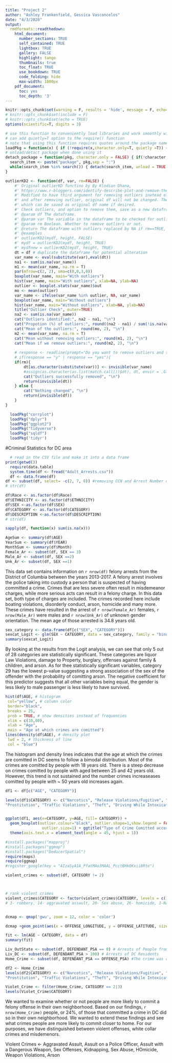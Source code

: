 ```yaml
---
title: "Project 2"
author: "Ashley Frankenfield, Gessica Vasconcelos"
date: "4/3/2020"
output: 
  rmdformats::readthedown:
    html_document:
      number_sections: TRUE
      self_contained: TRUE
      lightbox: TRUE
      gallery: FALSE
      highlight: tango 
      thumbnails: true
      toc_float: TRUE
      use_bookdown: TRUE
      code_folding: hide 
      max-width: 1800px
    pdf_document:
      toc: yes
      toc_depth: '3'
---
```

```r
knitr::opts_chunk$set(warning = F, results = 'hide', message = F, echo=F)
# knitr::opts_chunk$set(include = F)
# knitr::opts_chunk$set(echo = TRUE)
options(scientific=T, digits = 3) 
```

```r
# use this function to conveniently load libraries and work smoothly with knitting
# can add quietly=T option to the require() function
# note that using this function requires quotes around the package name, as you would when installing packages.
loadPkg = function(x) { if (!require(x,character.only=T, quietly =T)) { install.packages(x,dep=T,repos="http://cran.us.r-project.org"); if(!require(x,character.only=T)) stop("Package not found") } }
# unload/detact package when done using it 
detach_package = function(pkg, character.only = FALSE) { if(!character.only) { pkg <- deparse(substitute(pkg)) } 
  search_item <- paste("package", pkg,sep = ":") 
  while(search_item %in% search()) { detach(search_item, unload = TRUE, character.only = TRUE) } 
}
```

```r
outlierKD2 <- function(df, var, rm=FALSE) { 
    #' Original outlierKD functino by By Klodian Dhana,
    #' https://www.r-bloggers.com/identify-describe-plot-and-remove-the-outliers-from-the-dataset/
    #' Modified to have third argument for removing outliers inwtead of interactive prompt, 
    #' and after removing outlier, original df will not be changed. The function returns the new df, 
    #' which can be saved as original df name if desired.
    #' Check outliers, and option to remove them, save as a new dataframe. 
    #' @param df The dataframe.
    #' @param var The variable in the dataframe to be checked for outliers
    #' @param rm Boolean. Whether to remove outliers or not.
    #' @return The dataframe with outliers replaced by NA if rm==TRUE, or df if nothing changed
    #' @examples
    #' outlierKD2(mydf, height, FALSE)
    #' mydf = outlierKD2(mydf, height, TRUE)
    #' mydfnew = outlierKD2(mydf, height, TRUE)
    dt = df # duplicate the dataframe for potential alteration
    var_name <- eval(substitute(var),eval(dt))
    na1 <- sum(is.na(var_name))
    m1 <- mean(var_name, na.rm = T)
    par(mfrow=c(2, 2), oma=c(0,0,3,0))
    boxplot(var_name, main="With outliers")
    hist(var_name, main="With outliers", xlab=NA, ylab=NA)
    outlier <- boxplot.stats(var_name)$out
    mo <- mean(outlier)
    var_name <- ifelse(var_name %in% outlier, NA, var_name)
    boxplot(var_name, main="Without outliers")
    hist(var_name, main="Without outliers", xlab=NA, ylab=NA)
    title("Outlier Check", outer=TRUE)
    na2 <- sum(is.na(var_name))
    cat("Outliers identified:", na2 - na1, "\n")
    cat("Propotion (%) of outliers:", round((na2 - na1) / sum(!is.na(var_name))*100, 1), "\n")
    cat("Mean of the outliers:", round(mo, 2), "\n")
    m2 <- mean(var_name, na.rm = T)
    cat("Mean without removing outliers:", round(m1, 2), "\n")
    cat("Mean if we remove outliers:", round(m2, 2), "\n")
    
    # response <- readline(prompt="Do you want to remove outliers and to replace with NA? [yes/no]: ")
    # if(response == "y" | response == "yes"){
    if(rm){
        dt[as.character(substitute(var))] <- invisible(var_name)
        #assign(as.character(as.list(match.call())$dt), dt, envir = .GlobalEnv)
        cat("Outliers successfully removed", "\n")
        return(invisible(dt))
    } else {
        cat("Nothing changed", "\n")
        return(invisible(df))
    }
}
```

```r
  loadPkg("corrplot")
  loadPkg("dplyr")
  loadPkg("ggplot2")
  loadPkg("tidyverse")
  loadPkg("sqldf")
  loadPkg('tidyr')
```

#Criminal Statistics for DC area
``` r
  # read in the CSV file and make it into a data frame
print(getwd())
  require(data.table)
  system.time(df <- fread("Adult_Arrests.csv"))
  df <- data.frame(df)
df <- subset(df, select= -c(2, 7, 8)) #removing CCN and Arrest Number due to them being fictious 
# str(df)
```

```r
df$Race <- as.factor(df$Race)
df$ETHNICITY <- as.factor(df$ETHNICITY)
df$SEX <-as.factor(df$SEX)
df$CATEGORY <- as.factor(df$CATEGORY)
df$DESCRIPTION <-as.factor(df$DESCRIPTION)
# str(df)
```

```r
sapply(df, function(x) sum(is.na(x)))
```

```r
AgeSum <- summary(df$AGE)
YearSum <- summary(df$YEAR)
MonthSum <- summary(df$Month)
Female_Ar <- subset(df, SEX == 3)
Male_Ar <- subset(df, SEX ==2)
Unk_Ar <- subset(df, SEX ==1)
```  

This data set contains information on `r nrow(df)` felony arrests from the District of Columbia between the years 2013-2017. A felony arrest involves the police taking into custody a person that is suspected of having committed a crime. Crimes that are less severe often result in misdemeanor charges, while more serious acts can result in a felony charge. In this data set, both type of charges are included. The crimes recorded here include boating violations, disorderly conduct, arson, homicide and many more. These crimes have resulted in the arrest of `r nrow(Female_Ar)` females, `r nrow(Male_Ar)` were males and `r nrow(Unk_Ar)` of unknown gender orientation. The mean age of those arrested is 34.8 years old. 

```r

sex_category <- data.frame(df[c("SEX", "CATEGORY")])
sexcat_Logit <- glm(SEX ~ CATEGORY, data = sex_category, family = "binomial")
summary(sexcat_Logit)
```

By looking at the results from the Logit analysis, we can see that only 5 out of 28 categories are statistically significant. These categories are liquor Law Violations, damage to Property, burglary, offenses against family & children, and arson. As for thee statistically significant variables, category 29 has the lowest p-value suggesting a strong association of the sex of the offender with the probability of comitting arson. The negative coefficient for this predictor suggests that all other variables being equal, the gender is less likely to male passenger is less likely to have survived.



```r
hist(df$AGE, # histogram
 col="yellow", # column color
 border="black",
 breaks = 25,
 prob = TRUE, # show densities instead of frequencies
 xlim = c(10,80),
 xlab = "Age",
 main = "Age at which crimes are comitted")
lines(density(df$AGE), # density plot
 lwd = 2, # thickness of line
 col = "blue")
```

The histogram and density lines indicates that the age at which the crimes are comitted in DC seems to follow a bimodal distribution. Most of the crimes are comitted by people with 18 years old. There is a steep decrease on crimes comitted by people with aged between 25 and 42 years old. However, this trend is not sustained and the number crimes increaseases comitted by people with ~ 50 years old increases again. 

```r

df1 <- df[c("AGE", "CATEGORY")]

levels(df1$CATEGORY) <- c("Narcotics", "Release Violations/Fugitive", "Robbery", 
"Prostitution", "Traffic Violations", "Theft", "Driving While Intoxicated", "Property Crimes", "Disorderly Conduct", "Simple Assault", "Other Crimes","Liquor Law Violations", "Damage to Property", "Aggravated Assault", "Assault on a Police Officer", "Assault with a Dangerous Weapon", "Burglary", "Offenses Against Family & Children", "Vending Violations", "Sex Abuse", "Kidnapping", "Sex Offenses", "Fraud and Financial Crimes", "Weapon Violations", "Theft from Auto", "Homicide", "Motor Vehicle Theft","Gambling","Arson")


ggplot(df1, aes(x=CATEGORY, y=AGE, fill= CATEGORY)) + 
  geom_boxplot(outlier.colour="black", outlier.shape=1,show.legend = FALSE,
                outlier.size=1) + ggtitle("Type of Crime Comitted according to age") +
  theme(axis.text.x = element_text(angle = 45, hjust = 1))

```

```r
#install.packages("mapproj")
#install.packages("ggmap")
#install.packages("DeducerSpatial")
require(maps)
require(ggmap)
#register_google(key = "AIzaSyA1A_PfatMAo3MAAL_PcctBHkQKxii0Rto")

violent_crimes <- subset(df, CATEGORY != 2)



# rank violent crimes
violent_crimes$CATEGORY <- factor(violent_crimes$CATEGORY, levels = c(16,20,26))
# 3- robbery, 14- aggravated assault, 20- Sex abuse, 26- homicide, 1-Narcotics , 12-Liquor Law Violations, 28-gambling


dcmap <- qmap('gwu', zoom = 12, color = 'color')

dcmap +geom_point(aes(x = OFFENSE_LONGITUDE, y = OFFENSE_LATITUDE, size = CATEGORY,colour = CATEGORY), data = violent_crimes )+ theme(legend.box = "vertical",legend.position = "topleft")

```


```r

fit <- lm(AGE ~ CATEGORY, data = df)
summary(fit)
```

```r
Liv_OutState <- subset(df, DEFENDANT_PSA == 0) # Arrests of People from out-of-state 
Liv_DC <- subset(df, DEFENDANT_PSA > 100) # Arrests of DC Residents 
Home_Crime <- subset(df, DEFENDANT_PSA == OFFENSE_PSA) #The crime was committed in the area that the defendent lives. 

df2 <- Home_Crime 
levels(df2$CATEGORY) <- c("Narcotics", "Release Violations/Fugitive", "Robbery", 
"Prostitution", "Traffic Violations", "Theft", "Driving While Intoxicated", "Property Crimes", "Disorderly Conduct", "Simple Assault", "Other Crimes","Liquor Law Violations", "Damage to Property", "Aggravated Assault", "Assault on a Police Officer", "Assault with a Dangerous Weapon", "Burglary", "Offenses Against Family & Children", "Vending Violations", "Sex Abuse", "Kidnapping", "Sex Offenses", "Fraud and Financial Crimes", "Weapon Violations", "Theft from Auto", "Homicide", "Motor Vehicle Theft","Gambling","Arson")

Violet_Crime <- filter(Home_Crime, CATEGORY == 2|3)
levels(Violet_Crime$CATEGORY)
```


We wanted to examine whether or not people are more likely to commit a felony offense in their own neighborhood. Based on our findings, `r nrow(Home_Crime)` people, or 24%, of those that committed a crime in DC did so in their own neighborhood. We wanted to extend these findings and see what crimes people are more likely to commit closer to home. For our purposes, we have distinguished between violent offenses, white collar crimes and misdemenors. 

Violent Crimes <- Aggravated Assult, Assult on a Police Officer, Assult with a Dangerous Weapon, Sex Offenses, Kidnapping, Sex Abuse, HOmicide, Weapon Violations, Arson
